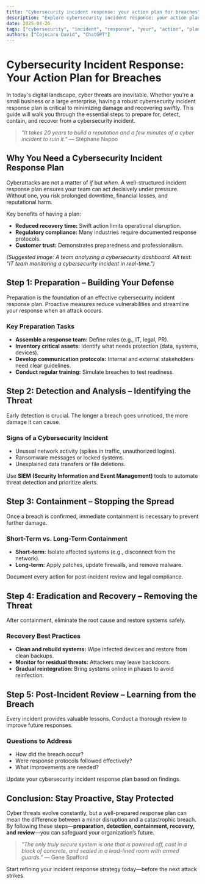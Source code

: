 ```yaml
---
title: "Cybersecurity incident response: your action plan for breaches"
description: "Explore cybersecurity incident response: your action plan for breaches in this detailed guide, offering insights, strategies, and practical tips to enhance your understanding and application of the topic."
date: 2025-04-26
tags: ["cybersecurity", "incident", "response", "your", "action", "plan", "breaches"]
authors: ["Cojocaru David", "ChatGPT"]
---
```


# Cybersecurity Incident Response: Your Action Plan for Breaches

In today's digital landscape, cyber threats are inevitable. Whether you're a small business or a large enterprise, having a robust cybersecurity incident response plan is critical to minimizing damage and recovering swiftly. This guide will walk you through the essential steps to prepare for, detect, contain, and recover from a cybersecurity incident.

> *"It takes 20 years to build a reputation and a few minutes of a cyber incident to ruin it."* — Stéphane Nappo

## Why You Need a Cybersecurity Incident Response Plan

Cyberattacks are not a matter of *if* but *when*. A well-structured incident response plan ensures your team can act decisively under pressure. Without one, you risk prolonged downtime, financial losses, and reputational harm.

Key benefits of having a plan:

*   **Reduced recovery time:** Swift action limits operational disruption.
*   **Regulatory compliance:** Many industries require documented response protocols.
*   **Customer trust:** Demonstrates preparedness and professionalism.

*(Suggested image: A team analyzing a cybersecurity dashboard. Alt text: "IT team monitoring a cybersecurity incident in real-time.")*

## Step 1: Preparation – Building Your Defense

Preparation is the foundation of an effective cybersecurity incident response plan. Proactive measures reduce vulnerabilities and streamline your response when an attack occurs.

### Key Preparation Tasks

*   **Assemble a response team:** Define roles (e.g., IT, legal, PR).
*   **Inventory critical assets:** Identify what needs protection (data, systems, devices).
*   **Develop communication protocols:** Internal and external stakeholders need clear guidelines.
*   **Conduct regular training:** Simulate breaches to test readiness.

## Step 2: Detection and Analysis – Identifying the Threat

Early detection is crucial. The longer a breach goes unnoticed, the more damage it can cause.

### Signs of a Cybersecurity Incident

*   Unusual network activity (spikes in traffic, unauthorized logins).
*   Ransomware messages or locked systems.
*   Unexplained data transfers or file deletions.

Use **SIEM (Security Information and Event Management)** tools to automate threat detection and prioritize alerts.

## Step 3: Containment – Stopping the Spread

Once a breach is confirmed, immediate containment is necessary to prevent further damage.

### Short-Term vs. Long-Term Containment

*   **Short-term:** Isolate affected systems (e.g., disconnect from the network).
*   **Long-term:** Apply patches, update firewalls, and remove malware.

Document every action for post-incident review and legal compliance.

## Step 4: Eradication and Recovery – Removing the Threat

After containment, eliminate the root cause and restore systems safely.

### Recovery Best Practices

*   **Clean and rebuild systems:** Wipe infected devices and restore from clean backups.
*   **Monitor for residual threats:** Attackers may leave backdoors.
*   **Gradual reintegration:** Bring systems online in phases to avoid reinfection.

## Step 5: Post-Incident Review – Learning from the Breach

Every incident provides valuable lessons. Conduct a thorough review to improve future responses.

### Questions to Address

*   How did the breach occur?
*   Were response protocols followed effectively?
*   What improvements are needed?

Update your cybersecurity incident response plan based on findings.

## Conclusion: Stay Proactive, Stay Protected

Cyber threats evolve constantly, but a well-prepared response plan can mean the difference between a minor disruption and a catastrophic breach. By following these steps—**preparation, detection, containment, recovery, and review**—you can safeguard your organization’s future.

> *"The only truly secure system is one that is powered off, cast in a block of concrete, and sealed in a lead-lined room with armed guards."* — Gene Spafford

Start refining your incident response strategy today—before the next attack strikes.
